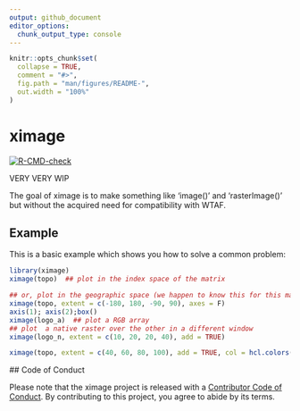 ```yaml
---
output: github_document
editor_options: 
  chunk_output_type: console
---
```


<!-- README.md is generated from README.Rmd. Please edit that file -->

```r
knitr::opts_chunk$set(
  collapse = TRUE,
  comment = "#>",
  fig.path = "man/figures/README-",
  out.width = "100%"
)
```

# ximage

<!-- badges: start -->
[![R-CMD-check](https://github.com/hypertidy/ximage/actions/workflows/R-CMD-check.yaml/badge.svg)](https://github.com/hypertidy/ximage/actions/workflows/R-CMD-check.yaml)
<!-- badges: end -->

VERY VERY WIP


The goal of ximage is to make something like 'image()' and 'rasterImage()' but without the acquired need for compatibility with WTAF. 


<!--

## Installation

You can install the development version of ximage from [GitHub](https://github.com/) with:

``` r
# install.packages("devtools")
devtools::install_github("hypertidy/ximage")
```
-->

## Example

This is a basic example which shows you how to solve a common problem:

```r
library(ximage)
ximage(topo)  ## plot in the index space of the matrix

## or, plot in the geographic space (we happen to know this for this matrix)
ximage(topo, extent = c(-180, 180, -90, 90), axes = F)
axis(1); axis(2);box()
ximage(logo_a)  ## plot a RGB array
## plot  a native raster over the other in a different window
ximage(logo_n, extent = c(10, 20, 20, 40), add = TRUE)

ximage(topo, extent = c(40, 60, 80, 100), add = TRUE, col = hcl.colors(256))
```




  ## Code of Conduct
  
  Please note that the ximage project is released with a [Contributor Code of Conduct](https://contributor-covenant.org/version/2/1/CODE_OF_CONDUCT.html). By contributing to this project, you agree to abide by its terms.
